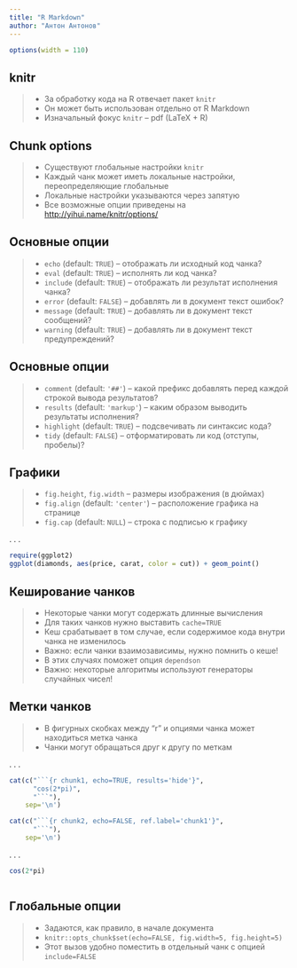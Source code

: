 ---
title: "R Markdown"
author: "Антон Антонов"
---

```{r setup, echo=FALSE}
options(width = 110)
```

## knitr

>- За обработку кода на R отвечает пакет `knitr`
>- Он может быть использован отдельно от R Markdown 
>- Изначальный фокус `knitr` -- pdf (LaTeX + R)

## Chunk options

>- Существуют глобальные настройки `knitr`
>- Каждый чанк может иметь локальные настройки, переопределяющие глобальные
>- Локальные настройки указываются через запятую
>- Все возможные опции приведены на <http://yihui.name/knitr/options/>

## Основные опции

>- `echo` (default: `TRUE`) -- отображать ли исходный код чанка?
>- `eval` (default: `TRUE`) -- исполнять ли код чанка?
>- `include` (default: `TRUE`) -- отображать ли результат исполнения чанка?
>- `error` (default: `FALSE`) -- добавлять ли в документ текст ошибок? 
>- `message` (default: `TRUE`) -- добавлять ли в документ текст сообщений? 
>- `warning` (default: `TRUE`) -- добавлять ли в документ текст предупреждений? 

## Основные опции 

>- `comment` (default: `'##'`) -- какой префикс добавлять перед каждой строкой вывода результатов?
>- `results` (default: `'markup'`) -- каким образом выводить результаты исполнения?
>- `highlight` (default: `TRUE`) -- подсвечивать ли синтаксис кода?
>- `tidy` (default: `FALSE`) -- отформатировать ли код (отступы, пробелы)?

## Графики

>- `fig.height`, `fig.width` -- размеры изображения (в дюймах)
>- `fig.align` (default: `'center'`) -- расположение графика на странице
>- `fig.cap` (default: `NULL`) -- строка с подписью к графику

. . .

```{r, fig.width=8, fig.height=3, message=FALSE, echo=FALSE}
require(ggplot2)
ggplot(diamonds, aes(price, carat, color = cut)) + geom_point()
```

## Кеширование чанков

>- Некоторые чанки могут содержать длинные вычисления
>- Для таких чанков нужно выставить `cache=TRUE`
>- Кеш срабатывает в том случае, если содержимое кода внутри чанка не изменилось
>- Важно: если чанки взаимозависимы, нужно помнить о кеше!
>- В этих случаях поможет опция `dependson`
>- Важно: некоторые алгоритмы используют генераторы случайных чисел!

## Метки чанков

>- В фигурных скобках между "r" и опциями чанка может находиться метка чанка
>- Чанки могут обращаться друг к другу по меткам

. . .

```{r, echo=FALSE, comment=""}
cat(c("```{r chunk1, echo=TRUE, results='hide'}",
      "cos(2*pi)",
      "```"), 
    sep='\n')
```

```{r, echo=FALSE, comment=""}
cat(c("```{r chunk2, echo=FALSE, ref.label='chunk1'}",
      "```"), 
    sep='\n')
```

. . .

```{r chunk1, echo=TRUE, results='hide'}
cos(2*pi)
```

```{r chunk2, echo=FALSE, ref.label="chunk1"}
```

## Глобальные опции

>- Задаются, как правило, в начале документа
>- `knitr::opts_chunk$set(echo=FALSE, fig.width=5, fig.height=5)`
>- Этот вызов удобно поместить в отдельный чанк с опцией `include=FALSE`

<!-- 
demo: 
explain setup
show outline
set echo, messages and warnings to false
add analysis.R and explain code
add plot
-->
